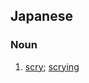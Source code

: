 ==Japanese==
{{ja-kanjitab|ぼく|じゅつ|yomi=o}}

===Noun===
{{ja-noun|ぼくじゅつ}}

# {{lb|ja|uncommon|sort=ほくじゅつ'}} [[scry]]; [[scrying]]